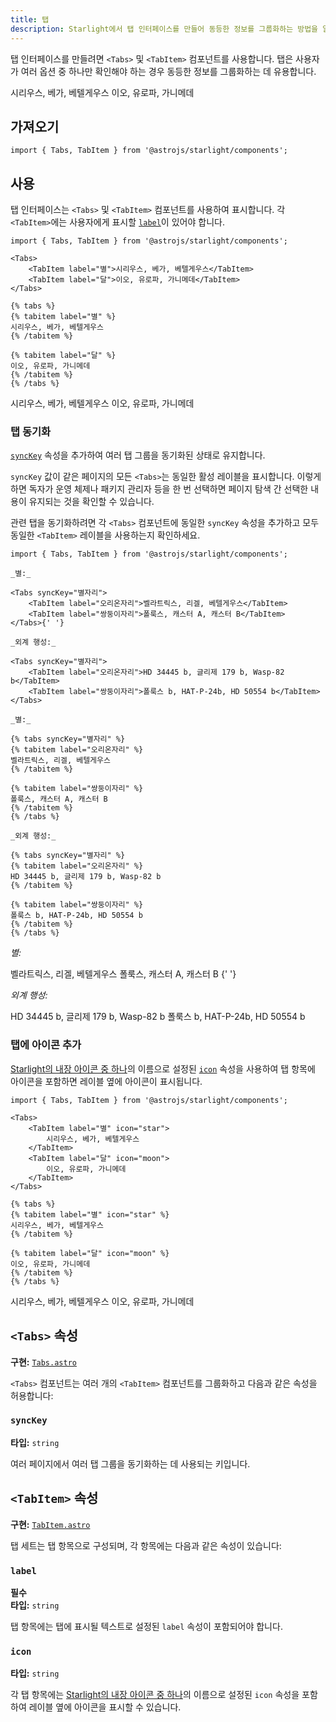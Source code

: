 ```yaml
---
title: 탭
description: Starlight에서 탭 인터페이스를 만들어 동등한 정보를 그룹화하는 방법을 알아보세요.
---
```



탭 인터페이스를 만들려면 `<Tabs>` 및 `<TabItem>` 컴포넌트를 사용합니다.
탭은 사용자가 여러 옵션 중 하나만 확인해야 하는 경우 동등한 정보를 그룹화하는 데 유용합니다.


<Preview>

<Tabs slot="preview">
	<TabItem label="별">시리우스, 베가, 베텔게우스</TabItem>
	<TabItem label="달">이오, 유로파, 가니메데</TabItem>
</Tabs>

</Preview>

## 가져오기

```tsx
import { Tabs, TabItem } from '@astrojs/starlight/components';
```

## 사용

탭 인터페이스는 `<Tabs>` 및 `<TabItem>` 컴포넌트를 사용하여 표시합니다.
각 `<TabItem>`에는 사용자에게 표시할 [`label`](#label)이 있어야 합니다.

<Preview>

```mdx
import { Tabs, TabItem } from '@astrojs/starlight/components';

<Tabs>
	<TabItem label="별">시리우스, 베가, 베텔게우스</TabItem>
	<TabItem label="달">이오, 유로파, 가니메데</TabItem>
</Tabs>
```

<Fragment slot="markdoc">

```markdoc
{% tabs %}
{% tabitem label="별" %}
시리우스, 베가, 베텔게우스
{% /tabitem %}

{% tabitem label="달" %}
이오, 유로파, 가니메데
{% /tabitem %}
{% /tabs %}
```

</Fragment>

<Tabs slot="preview">
	<TabItem label="별">시리우스, 베가, 베텔게우스</TabItem>
	<TabItem label="달">이오, 유로파, 가니메데</TabItem>
</Tabs>

</Preview>

### 탭 동기화

[`syncKey`](#synckey) 속성을 추가하여 여러 탭 그룹을 동기화된 상태로 유지합니다.

`syncKey` 값이 같은 페이지의 모든 `<Tabs>`는 동일한 활성 레이블을 표시합니다.
이렇게 하면 독자가 운영 체제나 패키지 관리자 등을 한 번 선택하면 페이지 탐색 간 선택한 내용이 유지되는 것을 확인할 수 있습니다.

관련 탭을 동기화하려면 각 `<Tabs>` 컴포넌트에 동일한 `syncKey` 속성을 추가하고 모두 동일한 `<TabItem>` 레이블을 사용하는지 확인하세요.

<Preview>

```mdx 'syncKey="별자리"'
import { Tabs, TabItem } from '@astrojs/starlight/components';

_별:_

<Tabs syncKey="별자리">
	<TabItem label="오리온자리">벨라트릭스, 리겔, 베텔게우스</TabItem>
	<TabItem label="쌍둥이자리">폴룩스, 캐스터 A, 캐스터 B</TabItem>
</Tabs>{' '}

_외계 행성:_

<Tabs syncKey="별자리">
	<TabItem label="오리온자리">HD 34445 b, 글리제 179 b, Wasp-82 b</TabItem>
	<TabItem label="쌍둥이자리">폴룩스 b, HAT-P-24b, HD 50554 b</TabItem>
</Tabs>
```

<Fragment slot="markdoc">

```markdoc 'syncKey="별자리"'
_별:_

{% tabs syncKey="별자리" %}
{% tabitem label="오리온자리" %}
벨라트릭스, 리겔, 베텔게우스
{% /tabitem %}

{% tabitem label="쌍둥이자리" %}
폴룩스, 캐스터 A, 캐스터 B
{% /tabitem %}
{% /tabs %}

_외계 행성:_

{% tabs syncKey="별자리" %}
{% tabitem label="오리온자리" %}
HD 34445 b, 글리제 179 b, Wasp-82 b
{% /tabitem %}

{% tabitem label="쌍둥이자리" %}
폴룩스 b, HAT-P-24b, HD 50554 b
{% /tabitem %}
{% /tabs %}
```

</Fragment>

<Fragment slot="preview">

_별:_

<Tabs syncKey="별자리">
	<TabItem label="오리온자리">벨라트릭스, 리겔, 베텔게우스</TabItem>
	<TabItem label="쌍둥이자리">폴룩스, 캐스터 A, 캐스터 B</TabItem>
</Tabs>{' '}

_외계 행성:_

<Tabs syncKey="별자리">
	<TabItem label="오리온자리">HD 34445 b, 글리제 179 b, Wasp-82 b</TabItem>
	<TabItem label="쌍둥이자리">폴룩스 b, HAT-P-24b, HD 50554 b</TabItem>
</Tabs>

</Fragment>

</Preview>

### 탭에 아이콘 추가

[Starlight의 내장 아이콘 중 하나](/ko/reference/icons/#모든-아이콘)의 이름으로 설정된 [`icon`](#icon) 속성을 사용하여 탭 항목에 아이콘을 포함하면 레이블 옆에 아이콘이 표시됩니다.

<Preview>

```mdx /icon="\w+"/
import { Tabs, TabItem } from '@astrojs/starlight/components';

<Tabs>
	<TabItem label="별" icon="star">
		시리우스, 베가, 베텔게우스
	</TabItem>
	<TabItem label="달" icon="moon">
		이오, 유로파, 가니메데
	</TabItem>
</Tabs>
```

<Fragment slot="markdoc">

```markdoc /icon="\w+"/
{% tabs %}
{% tabitem label="별" icon="star" %}
시리우스, 베가, 베텔게우스
{% /tabitem %}

{% tabitem label="달" icon="moon" %}
이오, 유로파, 가니메데
{% /tabitem %}
{% /tabs %}
```

</Fragment>

<Tabs slot="preview">
	<TabItem label="별" icon="star">
		시리우스, 베가, 베텔게우스
	</TabItem>
	<TabItem label="달" icon="moon">
		이오, 유로파, 가니메데
	</TabItem>
</Tabs>

</Preview>

## `<Tabs>` 속성

**구현:** [`Tabs.astro`](https://github.com/withastro/starlight/blob/main/packages/starlight/user-components/Tabs.astro)

`<Tabs>` 컴포넌트는 여러 개의 `<TabItem>` 컴포넌트를 그룹화하고 다음과 같은 속성을 허용합니다:

### `syncKey`

**타입:** `string`

여러 페이지에서 여러 탭 그룹을 동기화하는 데 사용되는 키입니다.

## `<TabItem>` 속성

**구현:** [`TabItem.astro`](https://github.com/withastro/starlight/blob/main/packages/starlight/user-components/TabItem.astro)

탭 세트는 탭 항목으로 구성되며, 각 항목에는 다음과 같은 속성이 있습니다:

### `label`

**필수**  
**타입:** `string`

탭 항목에는 탭에 표시될 텍스트로 설정된 `label` 속성이 포함되어야 합니다.

### `icon`

**타입:** `string`

각 탭 항목에는 [Starlight의 내장 아이콘 중 하나](/ko/reference/icons/#모든-아이콘)의 이름으로 설정된 `icon` 속성을 포함하여 레이블 옆에 아이콘을 표시할 수 있습니다.
